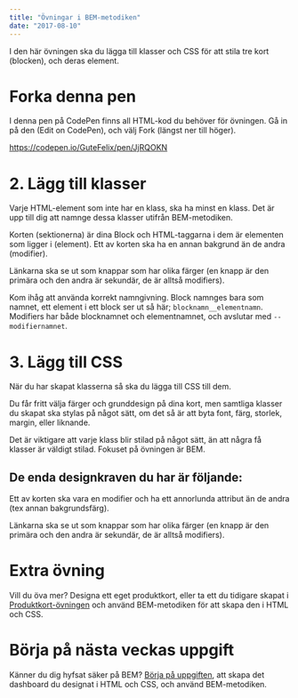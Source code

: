 ```yaml
---
title: "Övningar i BEM-metodiken"
date: "2017-08-10"
---
```


I den här övningen ska du lägga till klasser och CSS för att stila tre kort (blocken), och deras element.

# Forka denna pen

I denna pen på CodePen finns all HTML-kod du behöver för övningen. Gå in på den (Edit on CodePen), och välj Fork (längst ner till höger).

https://codepen.io/GuteFelix/pen/JjRQOKN

# 2. Lägg till klasser

Varje HTML-element som inte har en klass, ska ha minst en klass. Det är upp till dig att namnge dessa klasser utifrån BEM-metodiken.

Korten (sektionerna) är dina Block och HTML-taggarna i dem är elementen som ligger i (element). Ett av korten ska ha en annan bakgrund än de andra (modifier).

Länkarna ska se ut som knappar som har olika färger (en knapp är den primära och den andra är sekundär, de är alltså modifiers).

<Notice>

Kom ihåg att använda korrekt namngivning. Block namnges bara som namnet, ett element i ett block ser ut så här; `blocknamn__elementnamn`. Modifiers har både blocknamnet och elementnamnet, och avslutar med `--modifiernamnet`.

</Notice>

# 3. Lägg till CSS

När du har skapat klasserna så ska du lägga till CSS till dem.

Du får fritt välja färger och grunddesign på dina kort, men samtliga klasser du skapat ska stylas på något sätt, om det så är att byta font, färg, storlek, margin, eller liknande.

<Notice half="true">

Det är viktigare att varje klass blir stilad på något sätt, än att några få klasser är väldigt stilad. Fokuset på övningen är BEM.

</Notice>

## De enda designkraven du har är följande:

Ett av korten ska vara en modifier och ha ett annorlunda attribut än de andra (tex annan bakgrundsfärg).

Länkarna ska se ut som knappar som har olika färger (en knapp är den primära och den andra är sekundär, de är alltså modifiers).

# Extra övning

Vill du öva mer? Designa ett eget produktkort, eller ta ett du tidigare skapat i [Produktkort-övningen](https://guteteknik.netlify.app/webb2/utvecklingspraxis/ovning-produktkort/) och använd BEM-metodiken för att skapa den i HTML och CSS.

# Börja på nästa veckas uppgift

Känner du dig hyfsat säker på BEM? [Börja på uppgiften](https://guteteknik.netlify.app/webb2/utvecklingspraxis/skapa-ditt-dashboard), att skapa det dashboard du designat i HTML och CSS, och använd BEM-metodiken.